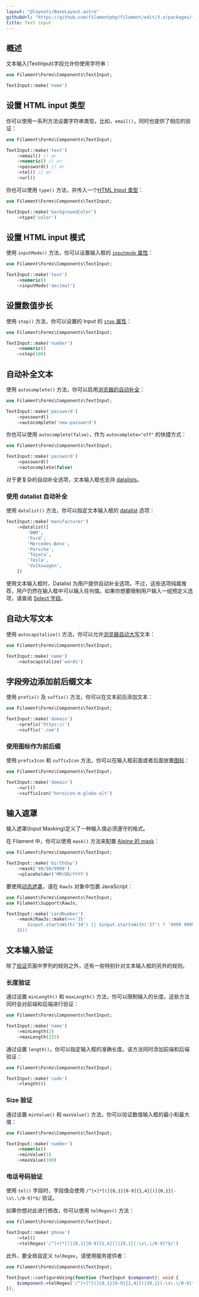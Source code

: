 ```yaml
---
layout: "@layouts/BaseLayout.astro"
githubUrl: "https://github.com/filamentphp/filament/edit/3.x/packages/forms/docs/03-fields/02-text-input.md"
title: Text input
---
```


## 概述

文本输入(TextInput)字段允许你使用字符串：

```php
use Filament\Forms\Components\TextInput;

TextInput::make('name')
```

<AutoScreenshot name="forms/fields/text-input/simple" alt="Text input" version="3.x" />

## 设置 HTML input 类型

你可以使用一系列方法设置字符串类型。比如，`email()`，同时也提供了相应的验证：

```php
use Filament\Forms\Components\TextInput;

TextInput::make('text')
    ->email() // or
    ->numeric() // or
    ->password() // or
    ->tel() // or
    ->url()
```

你也可以使用 `type()` 方法，并传入一个[HTML Input 类型](https://developer.mozilla.org/en-US/docs/Web/HTML/Element/input#input_types)：

```php
use Filament\Forms\Components\TextInput;

TextInput::make('backgroundColor')
    ->type('color')
```

## 设置 HTML input 模式

使用 `inputMode()` 方法，你可以设置输入框的 [`inputmode` 属性](https://developer.mozilla.org/en-US/docs/Web/HTML/Element/input#attributes)：

```php
use Filament\Forms\Components\TextInput;

TextInput::make('text')
    ->numeric()
    ->inputMode('decimal')
```

## 设置数值步长

使用 `step()` 方法，你可以设置的 Input 的 [`step` 属性](https://developer.mozilla.org/en-US/docs/Web/HTML/Element/input#step)：

```php
use Filament\Forms\Components\TextInput;

TextInput::make('number')
    ->numeric()
    ->step(100)
```

## 自动补全文本

使用 `autocomplete()` 方法，你可以启用[浏览器的自动补全](https://developer.mozilla.org/en-US/docs/Web/HTML/Element/input#autocomplete)：

```php
use Filament\Forms\Components\TextInput;

TextInput::make('password')
    ->password()
    ->autocomplete('new-password')
```

你也可以使用 `autocomplete(false)`，作为 `autocomplete="off"` 的快捷方式：

```php
use Filament\Forms\Components\TextInput;

TextInput::make('password')
    ->password()
    ->autocomplete(false)
```

对于更复杂的自动补全选项，文本输入框也支持 [datalists](#使用-datalist-自动补全)。

### 使用 datalist 自动补全

使用 `datalist()` 方法，你可以指定文本输入框的 [datalist](https://developer.mozilla.org/en-US/docs/Web/HTML/Element/datalist) 选项：

```php
TextInput::make('manufacturer')
    ->datalist([
        'BWM',
        'Ford',
        'Mercedes-Benz',
        'Porsche',
        'Toyota',
        'Tesla',
        'Volkswagen',
    ])
```

使用文本输入框时，Datalist 为用户提供自动补全选项。不过，这些选项纯属推荐，用户仍然在输入框中可以输入任何值。如果你想要限制用户输入一组预定义选项，请查阅 [Select 字段](select)。

## 自动大写文本

使用 `autocapitalize()` 方法，你可以允许[浏览器自动大写](https://developer.mozilla.org/en-US/docs/Web/HTML/Element/input#autocapitalize)文本：

```php
use Filament\Forms\Components\TextInput;

TextInput::make('name')
    ->autocapitalize('words')
```

## 字段旁边添加前后缀文本

使用 `prefix()` 及 `suffix()` 方法，你可以在文本前后添加文本：

```php
use Filament\Forms\Components\TextInput;

TextInput::make('domain')
    ->prefix('https://')
    ->suffix('.com')
```

<AutoScreenshot name="forms/fields/text-input/affix" alt="Text input with affixes" version="3.x" />

### 使用图标作为前后缀

使用 `prefixIcon` 和 `suffixIcon` 方法，你可以在输入框前面或者后面放置[图标](https://blade-ui-kit.com/blade-icons?set=1#search)：

```php
use Filament\Forms\Components\TextInput;

TextInput::make('domain')
    ->url()
    ->suffixIcon('heroicon-m-globe-alt')
```

<AutoScreenshot name="forms/fields/text-input/suffix-icon" alt="Text input with suffix icon" version="3.x" />

## 输入遮罩

输入遮罩(Input Masking)定义了一种输入值必须遵守的格式。

在 Filament 中，你可以使用 `mask()` 方法来配置 [Alpine 的 mask](https://alpinejs.dev/plugins/mask#x-mask)：

```php
use Filament\Forms\Components\TextInput;

TextInput::make('birthday')
    ->mask('99/99/9999')
    ->placeholder('MM/DD/YYYY')
```

要使用[动态遮罩](https://alpinejs.dev/plugins/mask#mask-functions)，请在 `RawJs` 对象中包裹 JavaScript：

```php
use Filament\Forms\Components\TextInput;
use Filament\Support\RawJs;

TextInput::make('cardNumber')
    ->mask(RawJs::make(<<<'JS'
        $input.startsWith('34') || $input.startsWith('37') ? '9999 999999 99999' : '9999 9999 9999 9999'
    JS))
```

## 文本输入验证

除了[验证](../validation)页面中罗列的规则之外，还有一些特别针对文本输入框的另外的规则。

### 长度验证

通过设置 `minLength()` 和 `maxLength()` 方法，你可以限制输入的长度。这些方法同时会对前端和后端进行验证：

```php
use Filament\Forms\Components\TextInput;

TextInput::make('name')
    ->minLength(2)
    ->maxLength(255)
```

通过设置 `length()`，你可以指定输入框的准确长度。该方法同时添加前端和后端验证：

```php
use Filament\Forms\Components\TextInput;

TextInput::make('code')
    ->length(8)
```

### Size 验证

通过设置 `minValue()` 和 `maxValue()` 方法，你可以验证数值输入框的最小和最大值：

```php
use Filament\Forms\Components\TextInput;

TextInput::make('number')
    ->numeric()
    ->minValue(1)
    ->maxValue(100)
```

### 电话号码验证

使用 `tel()` 字段时，字段值会使用 `/^[+]*[(]{0,1}[0-9]{1,4}[)]{0,1}[-\s\.\/0-9]*$/` 验证。

如果你想对此进行修改，你可以使用 `telRegex()` 方法：

```php
use Filament\Forms\Components\TextInput;

TextInput::make('phone')
    ->tel()
    ->telRegex('/^[+]*[(]{0,1}[0-9]{1,4}[)]{0,1}[-\s\.\/0-9]*$/')
```

此外，要全局自定义 `telRegex`，请使用服务提供者：

```php
use Filament\Forms\Components\TextInput;

TextInput::configureUsing(function (TextInput $component): void {
    $component->telRegex('/^[+]*[(]{0,1}[0-9]{1,4}[)]{0,1}[-\s\.\/0-9]*$/');
});
```
